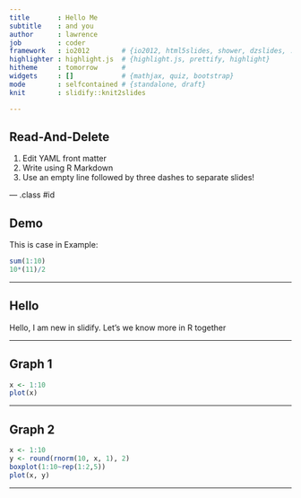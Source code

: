 ```yaml
---
title       : Hello Me
subtitle    : and you
author      : lawrence
job         : coder
framework   : io2012        # {io2012, html5slides, shower, dzslides, ...}
highlighter : highlight.js  # {highlight.js, prettify, highlight}
hitheme     : tomorrow      # 
widgets     : []            # {mathjax, quiz, bootstrap}
mode        : selfcontained # {standalone, draft}
knit        : slidify::knit2slides

---
```


## Read-And-Delete

1. Edit YAML front matter
2. Write using R Markdown
3. Use an empty line followed by three dashes to separate slides!

--- .class #id 

## Demo

This is case in Example:
```r
sum(1:10)
10*(11)/2
```

---

## Hello

Hello, I am new in slidify.
Let's we know more in R together

---

## Graph 1

```r
x <- 1:10
plot(x)
```

---

## Graph 2

```r
x <- 1:10
y <- round(rnorm(10, x, 1), 2)
boxplot(1:10~rep(1:2,5))
plot(x, y)
```
---